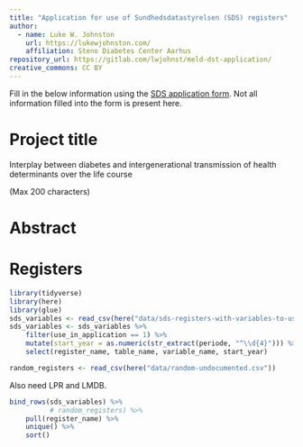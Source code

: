 ```yaml
---
title: "Application for use of Sundhedsdatastyrelsen (SDS) registers"
author:
  - name: Luke W. Johnston
    url: https://lukewjohnston.com/
    affiliation: Steno Diabetes Center Aarhus
repository_url: https://gitlab.com/lwjohnst/meld-dst-application/
creative_commons: CC BY
---
```


Fill in the below information using the [SDS application form](https://ds.sst.dk/ds2010/Forskerservice_CRM2/Forskerservice.aspx).
Not all information filled into the form is present here.

# Project title 

Interplay between diabetes and intergenerational transmission of health determinants over the life course

(Max 200 characters)

# Abstract



# Registers

```r
library(tidyverse)
library(here)
library(glue)
sds_variables <- read_csv(here("data/sds-registers-with-variables-to-use.csv"))
sds_variables <- sds_variables %>% 
    filter(use_in_application == 1) %>% 
    mutate(start_year = as.numeric(str_extract(periode, "^\\d{4}"))) %>% 
    select(register_name, table_name, variable_name, start_year)

random_registers <- read_csv(here("data/random-undocumented.csv"))
```

Also need LPR and LMDB.

```r
bind_rows(sds_variables) %>% 
          # random_registers) %>% 
    pull(register_name) %>% 
    unique() %>% 
    sort()
```
